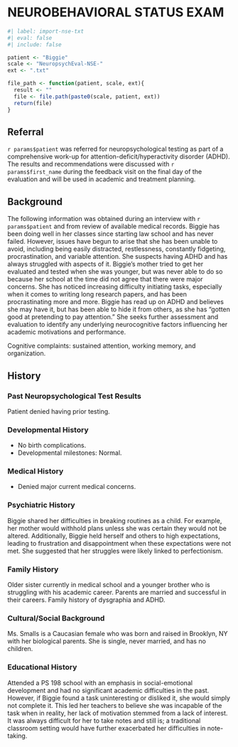 # NEUROBEHAVIORAL STATUS EXAM {#sec-nse}

```r
#| label: import-nse-txt
#| eval: false
#| include: false

patient <- "Biggie"
scale <- "NeuropsychEval-NSE-"
ext <- ".txt"

file_path <- function(patient, scale, ext){
  result <- ""
  file <- file.path(paste0(scale, patient, ext))
  return(file)
}

```

## Referral

`r params$patient` was referred for neuropsychological testing as part of a comprehensive work-up for attention-deficit/hyperactivity disorder (ADHD). The results and recommendations were discussed with `r params$first_name` during the feedback visit on the final day of the evaluation and will be used in academic and treatment planning.

## Background

The following information was obtained during an interview with `r params$patient` and from review of available medical records. Biggie has been doing well in her classes since starting law school and has never failed. However, issues have begun to arise that she has been unable to avoid, including being easily distracted, restlessness, constantly fidgeting, procrastination, and variable attention. She suspects having ADHD and has always struggled with aspects of it. Biggie's mother tried to get her evaluated and tested when she was younger, but was never able to do so because her school at the time did not agree that there were major concerns. She has noticed increasing difficulty initiating tasks, especially when it comes to writing long research papers, and has been procrastinating more and more. Biggie has read up on ADHD and believes she may have it, but has been able to hide it from others, as she has "gotten good at pretending to pay attention." She seeks further assessment and evaluation to identify any underlying neurocognitive factors influencing her academic motivations and performance.

Cognitive complaints: sustained attention, working memory, and organization.

## History

### Past Neuropsychological Test Results

Patient denied having prior testing.

### Developmental History

- No birth complications.
- Developmental milestones: Normal.

### Medical History

- Denied major current medical concerns.

### Psychiatric History

Biggie shared her difficulties in breaking routines as a child. For example, her mother would withhold plans unless she was certain they would not
be altered. Additionally, Biggie held herself and others to high
expectations, leading to frustration and disappointment when these expectations
were not met. She suggested that her struggles were likely linked to
perfectionism.

### Family History

Older sister currently in medical school and a younger brother who is struggling with his academic career. Parents are married and successful in their careers. Family history of dysgraphia and ADHD.

### Cultural/Social Background

Ms. Smalls is a Caucasian female who was born and raised in Brooklyn, NY with her biological parents. She is single, never married, and has no children.

### Educational History

Attended a PS 198 school with an emphasis in social-emotional development and had no significant academic difficulties in the past. However, if Biggie found a task uninteresting or disliked it, she would simply not complete it. This led her teachers to believe she was incapable of the task when in reality, her lack of motivation stemmed from a lack of interest. It was always difficult for her to take notes and still is; a traditional classroom setting would have further exacerbated her difficulties in note-taking.
